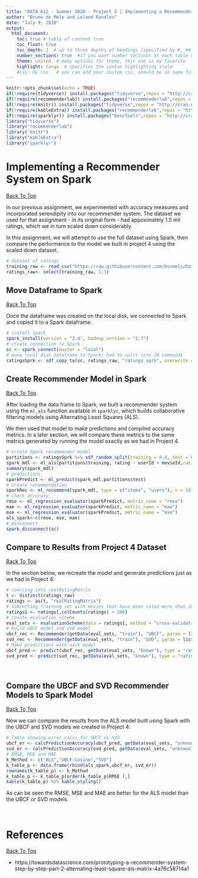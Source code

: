 ```yaml
---
title: "DATA 612 - Summer 2020 - Project 5 | Implementing a Recommender System on Spark"
author: "Bruno de Melo and Leland Randles"
date: "July 9, 2020"
output: 
  html_document:
    toc: true # table of content true
    toc_float: true
    toc_depth: 3  # up to three depths of headings (specified by #, ## and ###)
    number_sections: true  #if you want number sections at each table header
    theme: united  # many options for theme, this one is my favorite
    highlight: tango  # specifies the syntax highlighting style
    #css: my.css   # you can add your custom css, should be in same folder
---
```


```r
knitr::opts_chunk$set(echo = TRUE)
if(!require(tidyverse)) install.packages("tidyverse",repos = "http://cran.us.r-project.org")
if(!require(recommenderlab)) install.packages("recommenderlab",repos = "http://cran.us.r-project.org")
if(!require(knitr)) install.packages("tidyverse",repos = "http://cran.us.r-project.org")
if(!require(kableExtra)) install.packages("recommenderlab",repos = "http://cran.us.r-project.org")
if(!require(sparklyr)) install.packages("DescTools",repos = "http://cran.us.r-project.org")
library("tidyverse")
library("recommenderlab")
library("knitr")
library("kableExtra")
library("sparklyr")
```

# Implementing a Recommender System on Spark
<a href="#top"> Back To Top </a>  
  
In our previous assignment, we experimented with accuracy measures and incorporated serendipity into our recommender system. The dataset we used for that assignment - in its original form - had appoximately 1.5 mil ratings, which we in turn scaled down considerably.  
  
In this assignment, we will attempt to use the full dataset using Spark, then compare the performance to the model we built in project 4 using the scaled down dataset.  
  
```r
# dataset of ratings
training_raw <- read_csv("https://raw.githubusercontent.com/bsvmelo/Data612-Summer-2020/master/Project_4/training_subset.csv") %>% data.frame()
ratings_raw<- select(training_raw, 1:3)
```  
  
## Move Dataframe to Spark 
<a href="#top"> Back To Top </a>
  
Once the dataframe was created on the local disk, we connected to Spark and copied it to a Spark dataframe:  
  
```r
# install Spark
spark_install(version = "2.4", hadoop_version = "2.7")
# create connection to Spark
sc <- spark_connect(master = "local")  
# move local disk dataframe to Spark; had to split into 10 commands
ratingsSprk <- sdf_copy_to(sc, ratings_raw, "ratings_sprk", overwrite = TRUE)
```  
  
## Create Recommender Model in Spark  
<a href="#top"> Back To Top </a>
  
After loading the data frame to Spark, we built a recommender system using the `ml_als` function available in `sparklyr`, which builds collaborative filtering models using Alternating Least Squares (ALS).  

We then used that model to make predictions and compiled accuracy metrics. In a later section, we will compare these metrics to the same metrics generated by running the model exactly as we had in Project 4.  
  
```r
# create Spark recommender model
partitions <- ratingsSprk %>% sdf_random_split(training = 0.8, test = 0.2, seed = 137)
spark_mdl <- ml_als(partitions$training, rating ~ userId + movieId,rating_col = "rating", user_col = "userId", item_col = "movieId", cold_start_strategy = "drop")
summary(spark_mdl)
# predictions
sparkPredict <- ml_predict(spark_mdl,partitions$test)
# create recommendation
sparkRec <- ml_recommend(spark_mdl, type = c("items", "users"), n = 10)
# check accuracy
rmse <- ml_regression_evaluator(sparkPredict, metric_name = "rmse")
mae <- ml_regression_evaluator(sparkPredict, metric_name = "mae")
mse <- ml_regression_evaluator(sparkPredict, metric_name = "mse")
als_spark<-c(rmse, mse, mae)
# disconnect
spark_disconnect(sc)
```
  
## Compare to Results from Project 4 Dataset
<a href="#top"> Back To Top </a>
  
In the section below, we recreate the model and generate predictions just as we had in Project 4:  
  
```r
# coercing into realRatingMatrix
t <- distinct(ratings_raw)
ratings <- as(t, "realRatingMatrix")
# Subsetting training set with movies that have been rated more than 200 times
ratings1 <- ratings[,colCounts(ratings) > 200]
# create evaluation scheme
eval_sets <- evaluationScheme(data = ratings1, method = "cross-validation", k = 4, given = 5, goodRating = 3)
# build UBCF model and SVD model
ubcf_rec <- Recommender(getData(eval_sets, "train"), "UBCF", param = list(normalize = "center", method = "cosine"))
svd_rec <- Recommender(getData(eval_sets, "train"), "SVD", param = list(normalize = "center", k = 10))
# Make predictions with each model
ubcf_pred <- predict(ubcf_rec, getData(eval_sets, "known"), type = "ratings")
svd_pred <- predict(svd_rec, getData(eval_sets, "known"), type = "ratings")
```  
  
<br>

## Compare the UBCF and SVD Recommender Models to Spark Model
<a href="#top"> Back To Top </a>  
  
Now we can compare the results from the ALS model built using Spark with the UBCF and SVD models we created in Project 4:  
  
```r
# Table showing error calcs for UBCF vs SVD
ubcf_er <- calcPredictionAccuracy(ubcf_pred, getData(eval_sets, "unknown"))
svd_er <- calcPredictionAccuracy(svd_pred, getData(eval_sets, "unknown"))
# RMSE, MSE and MAE
k_Method <- c("ALS","UBCF-Cosine","SVD")
k_table_p <- data.frame(rbind(als_spark,ubcf_er, svd_er)) 
rownames(k_table_p) <- k_Method
k_table_p <- k_table_p[order(k_table_p$RMSE ),]
kable(k_table_p) %>% kable_styling()
```   
  
As can be seen the RMSE, MSE and MAE are better for the ALS model than the UBCF or SVD models.  
  
<br>

# References
<a href="#top"> Back To Top </a>

* https://towardsdatascience.com/prototyping-a-recommender-system-step-by-step-part-2-alternating-least-square-als-matrix-4a76c58714a1